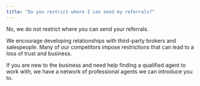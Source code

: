 ```yaml
---
title: "Do you restrict where I can send my referrals?"
---
```


<Note>
  No, we do not restrict where you can send your referrals.
</Note>

We encourage developing relationships with third-party brokers and salespeople. Many of our competitors impose restrictions that can lead to a loss of trust and business.

If you are new to the business and need help finding a qualified agent to work with, we have a network of professional agents we can introduce you to.